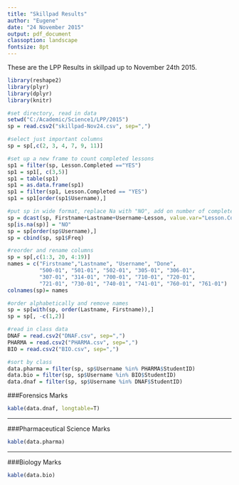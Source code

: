 ```yaml
---
title: "Skillpad Results"
author: "Eugene"
date: "24 November 2015"
output: pdf_document
classoption: landscape
fontsize: 8pt
---
```


These are the LPP Results in skillpad up to November 24th 2015.

```r
library(reshape2)
library(plyr)
library(dplyr)
library(knitr)

#set directory, read in data
setwd("C:/Academic/Science1/LPP/2015")
sp = read.csv2("skillpad-Nov24.csv", sep=",")

#select just important columns
sp = sp[,c(2, 3, 4, 7, 9, 11)]

#set up a new frame to count completed lessons
sp1 = filter(sp, Lesson.Completed =="YES")
sp1 = sp1[, c(3,5)]
sp1 = table(sp1)
sp1 = as.data.frame(sp1)
sp1 = filter(sp1, Lesson.Completed == "YES")
sp1 = sp1[order(sp1$Username),]

#put sp in wide format, replace Na with "NO", add on number of completed lessons
sp = dcast(sp, Firstname+Lastname+Username~Lesson, value.var="Lesson.Completed")
sp[is.na(sp)] = "NO"
sp = sp[order(sp$Username),]
sp = cbind(sp, sp1$Freq)

#reorder and rename columns
sp = sp[,c(1:3, 20, 4:19)]
names = c("Firstname","Lastname", "Username", "Done",
          "500-01", "501-01", "502-01", "305-01", "306-01", 
          "307-01", "314-01", "700-01", "710-01", "720-01", 
          "721-01", "730-01", "740-01", "741-01", "760-01", "761-01")
colnames(sp)= names

#order alphabetically and remove names
sp = sp[with(sp, order(Lastname, Firstname)),]
sp = sp[, -c(1,2)]

#read in class data
DNAF = read.csv2("DNAF.csv", sep=",")
PHARMA = read.csv2("PHARMA.csv", sep=",")
BIO = read.csv2("BIO.csv", sep=",")

#sort by class
data.pharma = filter(sp, sp$Username %in% PHARMA$StudentID)
data.bio = filter(sp, sp$Username %in% BIO$StudentID)
data.dnaf = filter(sp, sp$Username %in% DNAF$StudentID)

```


###Forensics Marks

```r
kable(data.dnaf, longtable=T)

```

*****

\newpage

###Pharmaceutical Science Marks

```r
kable(data.pharma)

```

*****
\newpage

###Biology Marks

```r
kable(data.bio)

```

